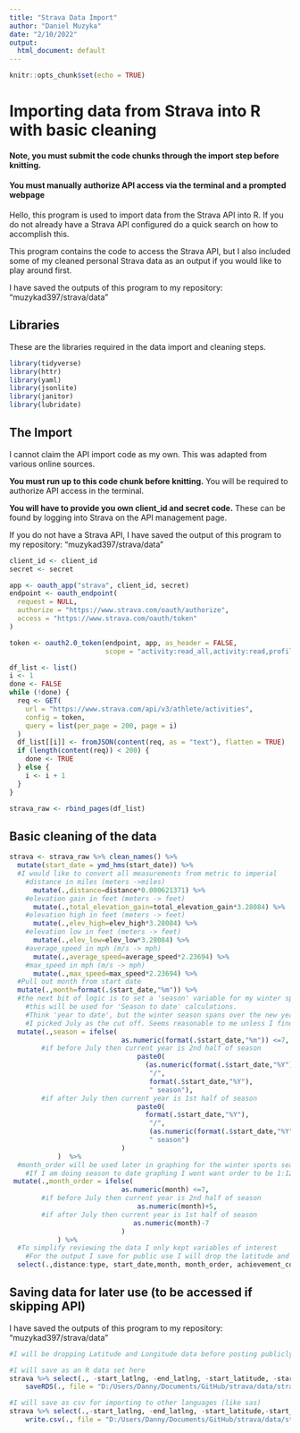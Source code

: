 ```yaml
---
title: "Strava Data Import"
author: "Daniel Muzyka"
date: "2/10/2022"
output:
  html_document: default
---
```


```r
knitr::opts_chunk$set(echo = TRUE)
```

# Importing data from Strava into R with basic cleaning
#### Note, you must submit the code chunks through the import step before knitting. 
#### You must manually authorize API access via the terminal and a prompted webpage

Hello, this program is used to import data from the Strava API into R. If you do not already have a Strava API configured do a quick search on how to accomplish this. 

This program contains the code to access the Strava API, but I also included some of my cleaned personal Strava data as an output if you would like to play around first.

I have saved the outputs of this program to my repository:
  "muzykad397/strava/data"

## Libraries
These are the libraries required in the data import and cleaning steps.

```r
library(tidyverse)
library(httr)
library(yaml)
library(jsonlite)
library(janitor)
library(lubridate)
```

## The Import

I cannot claim the API import code as my own. This was adapted from various online sources.

**You must run up to this code chunk before knitting.** You will be required to authorize API access in the terminal.

**You will have to provide you own client_id and secret code.** These can be found by logging into Strava on the API management page.

If you do not have a Strava API, I have saved the output of this program to my repository:
  "muzykad397/strava/data"

```r

client_id <- client_id
secret <- secret

app <- oauth_app("strava", client_id, secret)
endpoint <- oauth_endpoint(
  request = NULL,
  authorize = "https://www.strava.com/oauth/authorize",
  access = "https://www.strava.com/oauth/token"
)

token <- oauth2.0_token(endpoint, app, as_header = FALSE,
                        scope = "activity:read_all,activity:read,profile:read_all")

df_list <- list()
i <- 1
done <- FALSE
while (!done) {
  req <- GET(
    url = "https://www.strava.com/api/v3/athlete/activities",
    config = token,
    query = list(per_page = 200, page = i)
  )
  df_list[[i]] <- fromJSON(content(req, as = "text"), flatten = TRUE)
  if (length(content(req)) < 200) {
    done <- TRUE
  } else {
    i <- i + 1
  }
}

strava_raw <- rbind_pages(df_list)
```

## Basic cleaning of the data

```r
strava <- strava_raw %>% clean_names() %>% 
  mutate(start_date = ymd_hms(start_date)) %>% 
  #I would like to convert all measurements from metric to imperial
    #distance in miles (meters ->miles)
      mutate(.,distance=distance*0.000621371) %>% 
    #elevation gain in feet (meters -> feet)
      mutate(.,total_elevation_gain=total_elevation_gain*3.28084) %>% 
    #elevation high in feet (meters -> feet)
      mutate(.,elev_high=elev_high*3.28084) %>% 
    #elevation low in feet (meters -> feet)
      mutate(.,elev_low=elev_low*3.28084) %>% 
    #average_speed in mph (m/s -> mph)
      mutate(.,average_speed=average_speed*2.23694) %>% 
    #max_speed in mph (m/s -> mph)
      mutate(.,max_speed=max_speed*2.23694) %>% 
  #Pull out month from start date
  mutate(.,month=format(.$start_date,"%m")) %>% 
  #the next bit of logic is to set a 'season' variable for my winter sports
    #this will be used for 'Season to date' calculations. 
    #Think 'year to date', but the winter season spans over the new year
    #I picked July as the cut off. Seems reasonable to me unless I find the funds to chase winter around the globe
  mutate(.,season = ifelse(
                            as.numeric(format(.$start_date,"%m")) <=7, 
        #if before July then current year is 2nd half of season
                                paste0(
                                  (as.numeric(format(.$start_date,"%Y"))-1),
                                   "/",
                                   format(.$start_date,"%Y"),
                                   " season"),
        #if after July then current year is 1st half of season
                                paste0(
                                  format(.$start_date,"%Y"),
                                   "/",
                                   (as.numeric(format(.$start_date,"%Y"))+1),
                                   " season")
                            )
            )  %>% 
  #month_order will be used later in graphing for the winter sports season
    #If I am doing season to date graphing I wont want order to be 1:12, I want 8:12,1:7
 mutate(.,month_order = ifelse(
                            as.numeric(month) <=7, 
        #if before July then current year is 2nd half of season
                                as.numeric(month)+5,
        #if after July then current year is 1st half of season
                               as.numeric(month)-7
                            )
            ) %>% 
  #To simplify reviewing the data I only kept variables of interest
    #For the output I save for public use I will drop the latitude and longitude
  select(.,distance:type, start_date,month, month_order, achievement_count,start_latlng:max_speed,elev_high, elev_low, pr_count,season)
```

## Saving data for later use (to be accessed if skipping API)

I have saved the outputs of this program to my repository:
  "muzykad397/strava/data"

```r
#I will be dropping Latitude and Longitude data before posting publicly

#I will save as an R data set here
strava %>% select(., -start_latlng, -end_latlng, -start_latitude, -start_longitude) %>% 
    saveRDS(., file = "D:/Users/Danny/Documents/GitHub/strava/data/strava.RDS")

#I will save as csv for importing to other languages (like sas)
strava %>% select(.,-start_latlng, -end_latlng, -start_latitude,-start_longitude) %>% 
    write.csv(., file = "D:/Users/Danny/Documents/GitHub/strava/data/strava.csv")
```

